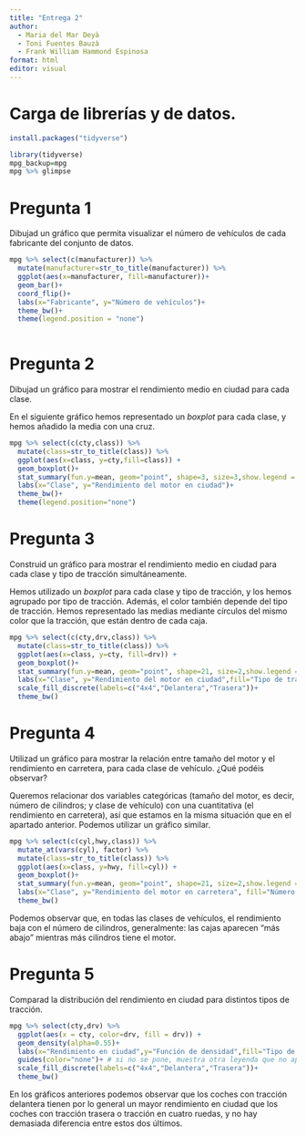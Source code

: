 ```yaml
---
title: "Entrega 2"
author:
  - Maria del Mar Deyà
  - Toni Fuentes Bauzà
  - Frank William Hammond Espinosa
format: html
editor: visual
---
```


# Carga de librerías y de datos.

```r
install.packages("tidyverse")
```
```r
library(tidyverse)
mpg_backup=mpg
mpg %>% glimpse
```


# Pregunta 1

Dibujad un gráfico que permita visualizar el número de vehículos de cada fabricante del conjunto de datos.

```r
mpg %>% select(c(manufacturer)) %>%
  mutate(manufacturer=str_to_title(manufacturer)) %>% 
  ggplot(aes(x=manufacturer, fill=manufacturer))+
  geom_bar()+
  coord_flip()+
  labs(x="Fabricante", y="Número de vehículos")+
  theme_bw()+
  theme(legend.position = "none")
  
```

# Pregunta 2

Dibujad un gráfico para mostrar el rendimiento medio en ciudad para cada clase.

En el siguiente gráfico hemos representado un *boxplot* para cada clase, y hemos añadido la media con una cruz.

```r
mpg %>% select(c(cty,class)) %>% 
  mutate(class=str_to_title(class)) %>%
  ggplot(aes(x=class, y=cty,fill=class)) + 
  geom_boxplot()+
  stat_summary(fun.y=mean, geom="point", shape=3, size=3,show.legend = FALSE)+
  labs(x="Clase", y="Rendimiento del motor en ciudad")+
  theme_bw()+
  theme(legend.position="none")
```


# Pregunta 3

Construid un gráfico para mostrar el rendimiento medio en ciudad para cada clase y tipo de tracción simultáneamente.

Hemos utilizado un *boxplot* para cada clase y tipo de tracción, y los hemos agrupado por tipo de tracción. Además, el color también depende del tipo de tracción. Hemos representado las medias mediante círculos del mismo color que la tracción, que están dentro de cada caja.

```r
mpg %>% select(c(cty,drv,class)) %>% 
  mutate(class=str_to_title(class)) %>%
  ggplot(aes(x=class, y=cty, fill=drv)) + 
  geom_boxplot()+
  stat_summary(fun.y=mean, geom="point", shape=21, size=2,show.legend = FALSE,position=position_dodge(0.75))+
  labs(x="Clase", y="Rendimiento del motor en ciudad",fill="Tipo de tracción")+
  scale_fill_discrete(labels=c("4x4","Delantera","Trasera"))+
  theme_bw()
```

# Pregunta 4

Utilizad un gráfico para mostrar la relación entre tamaño del motor y el rendimiento en carretera, para cada clase de vehículo. ¿Qué podéis observar?

Queremos relacionar dos variables categóricas (tamaño del motor, es decir, número de cilindros; y clase de vehículo) con una cuantitativa (el rendimiento en carretera), así que estamos en la misma situación que en el apartado anterior. Podemos utilizar un gráfico similar.

```r
mpg %>% select(c(cyl,hwy,class)) %>% 
  mutate_at(vars(cyl), factor) %>% 
  mutate(class=str_to_title(class)) %>%
  ggplot(aes(x=class, y=hwy, fill=cyl)) + 
  geom_boxplot()+
  stat_summary(fun.y=mean, geom="point", shape=21, size=2,show.legend = FALSE,position=position_dodge(0.75))+
  labs(x="Clase", y="Rendimiento del motor en carretera", fill="Número de cilindros")+
  theme_bw()
```
Podemos observar que, en todas las clases de vehículos, el rendimiento baja con el número de cilindros, generalmente: las cajas aparecen "más abajo" mientras más cilindros tiene el motor.

# Pregunta 5

Comparad la distribución del rendimiento en ciudad para distintos tipos de tracción.

```r
mpg %>% select(cty,drv) %>% 
  ggplot(aes(x = cty, color=drv, fill = drv)) +
  geom_density(alpha=0.55)+
  labs(x="Rendimiento en ciudad",y="Función de densidad",fill="Tipo de tracción")+
  guides(color="none")+ # si no se pone, muestra otra leyenda que no aporta informacion
  scale_fill_discrete(labels=c("4x4","Delantera","Trasera"))+
  theme_bw()
```
En los gráficos anteriores podemos observar que los coches con tracción delantera tienen por lo general un mayor rendimiento en ciudad que los coches con tracción trasera o tracción en cuatro ruedas, y no hay demasiada diferencia entre estos dos últimos.